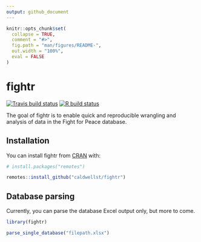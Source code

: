 ```yaml
---
output: github_document
---
```


<!-- README.md is generated from README.Rmd. Please edit that file -->

```r
knitr::opts_chunk$set(
  collapse = TRUE,
  comment = "#>",
  fig.path = "man/figures/README-",
  out.width = "100%",
  eval = FALSE
)
```

# fightr

<!-- badges: start -->
[![Travis build status](https://travis-ci.com/caldwellst/fightr.svg?branch=master)](https://travis-ci.com/caldwellst/fightr)
[![R build status](https://github.com/caldwellst/fightr/workflows/R-CMD-check/badge.svg)](https://github.com/caldwellst/fightr/actions)
<!-- badges: end -->

The goal of fightr is to enable quick and reproducible wrangling and analysis of
data in the Fight for Peace database.

## Installation

You can install fightr from [CRAN](https://github.com/caldwellst/fightr) with:

``` r
# install.packages("remotes")

remotes::install_github("caldwellst/fightr")
```

## Database parsing

Currently, you can parse the database Excel output only, but more to come. 

``` r
library(fightr)

parse_single_database("filepath.xlsx")
```
